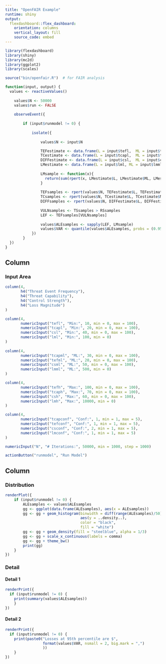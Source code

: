 ```yaml
---
title: "OpenFAIR Example"
runtime: shiny
output: 
  flexdashboard::flex_dashboard:
    orientation: columns
    vertical_layout: fill
    source_code: embed
---
```


```r
library(flexdashboard)
library(shiny)
library(mc2d)
library(ggplot2)
library(scales)

source("bin/openfair.R")  # for FAIR analysis

function(input, output) {
  values <- reactiveValues() 
	
	values$N <- 50000
	values$run <- FALSE
	
	observeEvent({
		
		if (input$runmodel != 0) {
			
			isolate({
				
				values$N <- input$N

				TEFestimate <- data.frame(L = input$tefl,  ML = input$tefml,  H = input$tefh, CONF = input$tefconf)
				TCestimate <- data.frame(L = input$tcapl,  ML = input$tcapml,  H = input$tcaph, CONF = input$tcapconf)
				DIFFestimate <- data.frame(L = input$csl,  ML = input$csml,  H = input$csh, CONF = input$csconf)
				LMestimate <- data.frame(L = input$lml, ML = input$lmml, H = input$lmh, CONF = 1)
		
				LMsample <- function(x){
				  return(sum(rpert(x, LMestimate$L, LMestimate$ML, LMestimate$H, shape = LMestimate$CONF) ))
				}
		
				TEFsamples <- rpert(values$N, TEFestimate$L, TEFestimate$ML, TEFestimate$H, shape = TEFestimate$CONF)
				TCsamples <- rpert(values$N, TCestimate$L, TCestimate$ML, TCestimate$H, shape = TCestimate$CONF)
				DIFFsamples <- rpert(values$N, DIFFestimate$L, DIFFestimate$ML, DIFFestimate$H, shape = RSestimate$CONF)
		
				VULNsamples <- TSsamples > RSsamples
				LEF <- TEFsamples[VULNsamples]
		
				values$ALEsamples <- sapply(LEF, LMsample)
				values$VAR <- quantile(values$ALEsamples, probs = (0.95))
			})
		}
  })
}
```

Column
-----------------------------------------------------------------------

### Input Area {.no-title}

```r
column(4, 
       h4("Threat Event Frequency"),
       h4("Threat Capability"),
       h4("Control Strength"),
       h4("Loss Magnitude")
)

column(4, 
       numericInput("tefl", "Min:", 10, min = 0, max = 100),
       numericInput("tcapl", "Min:", 20, min = 0, max = 100),
       numericInput("csl", "Min:", 40, min = 0, max = 100),
       numericInput("lml", "Min:", 100, min = 0)
)
			
column(4,
       numericInput("tcapml", "ML:", 30, min = 0, max = 100),
       numericInput("tefml", "ML:", 20, min = 0, max = 100),
       numericInput("csml", "ML:", 50, min = 0, max = 100),
       numericInput("lmml", "ML:", 500, min = 0)
)

column(4, 
       numericInput("tefh", "Max:", 100, min = 0, max = 100),
       numericInput("tcaph", "Max:", 70, min = 0, max = 100),
       numericInput("csh", "Max:", 60, min = 0, max = 100),
       numericInput("lmh", "Max:", 10000, min = 0)
)

column(4, 
       numericInput("tcapconf", "Conf:", 1, min = 1, max = 5),
       numericInput("tefconf", "Conf:", 1, min = 1, max = 5),
       numericInput("csconf", "Conf:", 2, min = 1, max = 5),
       numericInput("lmconf", "Conf:", 1, min = 1, max = 5)
)

numericInput("N", "# Iterations:", 50000, min = 1000, step = 1000)

actionButton("runmodel", "Run Model")
```

Column {.tabset}
----------------------------------------------------------------------

### Distribution

```r
renderPlot({
	if (input$runmodel != 0) {
		ALEsamples <- values$ALEsamples 
		gg <- ggplot(data.frame(ALEsamples), aes(x = ALEsamples))
		gg <- gg + geom_histogram(binwidth = diff(range(ALEsamples)/50), 
		                          aes(y = ..density..), 
		                          color = "black", 
		                          fill = "white")
		gg <- gg + geom_density(fill = "steelblue", alpha = 1/3)
		gg <- gg + scale_x_continuous(labels = comma)
		gg <- gg + theme_bw()
		print(gg)
	}
})
```

### Detail

#### Detail 1 {.no-title} 

```r
renderPrint({
  if (input$runmodel != 0) {
  	print(summary(values$ALEsamples))
	}
})
```	

#### Detail 2 {.no-title} 

```r
renderPrint({
  if (input$runmodel != 0) {
  	print(paste0("Losses at 95th percentile are $", 
  	             format(values$VAR, nsmall = 2, big.mark = ",")
  	             ))
	}
})
```
